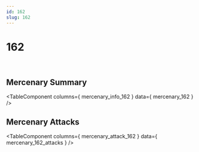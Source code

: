 ```yaml
---
id: 162
slug: 162
---
```



# 162

<div style = {{ display: "flex" }}>
    <Image img={require('@site/static/img/mercenaries/illust/thum_char_view_n_162.jpg')}/>
    <Image img={require('@site/static/img/mercenaries/illust/thum_char_view_o_162.jpg')}/>
</div>

## Mercenary Summary

<TableComponent
  columns={ mercenary_info_162 }
  data={ mercenary_162 }
/>

## Mercenary Attacks

<TableComponent
  columns={ mercenary_attack_162 }
  data={ mercenary_162_attacks }
/>